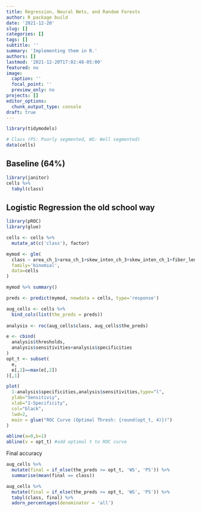 ```yaml
---
title: Regression, Neural Nets, and Random Forests
author: R package build
date: '2021-12-20'
slug: []
categories: []
tags: []
subtitle: ''
summary: 'Implementing them in R.'
authors: []
lastmod: '2021-12-20T17:02:48-05:00'
featured: no
image:
  caption: ''
  focal_point: ''
  preview_only: no
projects: []
editor_options: 
  chunk_output_type: console
draft: true
---
```


```r
library(tidymodels)

# Class (PS: Poorly segmented, WS: Well segmented)
data(cells)
```


## Baseline (64%)
```r
library(janitor)
cells %>%
  tabyl(class)
```

## Logistic Regression the old school way
```r
library(pROC)
library(glue)

cells <- cells %>%
  mutate_at(c('class'), factor)

mymod <- glm(
  class ~ area_ch_1+area_ch_1+skew_inten_ch_3+skew_inten_ch_1+fiber_length_ch_1, 
  family='binomial', 
  data=cells
)

mymod %>% summary()

preds <- predict(mymod, newdata = cells, type='response')

aug_cells <- cells %>%
  bind_cols(list(the_preds = preds))
  
analysis <- roc(aug_cells$class, aug_cells$the_preds)

e <- cbind(
  analysis$thresholds,
  analysis$sensitivities+analysis$specificities
)
opt_t <- subset(
  e, 
  e[,2]==max(e[,2])
)[,1]

plot(
  1-analysis$specificities,analysis$sensitivities,type="l",
  ylab="Sensitiviy",
  xlab="1-Specificity",
  col="black",
  lwd=2,
  main = glue("ROC Curve (Optimal Thresh: {round(opt_t, 4)})")
)

abline(a=0,b=1)
abline(v = opt_t) #add optimal t to ROC curve
```

Final accuracy
```r
aug_cells %>%
  mutate(final = if_else(the_preds >= opt_t, 'WS', 'PS')) %>%
  summarise(mean(final == class))

aug_cells %>%
  mutate(final = if_else(the_preds >= opt_t, 'WS', 'PS')) %>%
  tabyl(class, final) %>%
  adorn_percentages(denominator = 'all')
```
